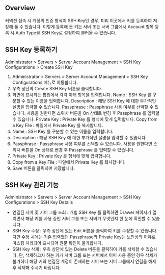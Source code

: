 ## Overview
커넥션 접속 시 계정의 인증 방식이 SSH Key인 경우, 미리 이곳에서 키를 등록하여 저장해 둘 수 있습니다. 이렇게 등록해 둔 키는 서버 또는 서버 그룹에서 Account 항목 등록 시 Auth Type을 SSH Key로 설정하여 불러올 수 있습니다. 

## SSH Key 등록하기
Administrator > Servers > Server Account Management > SSH Key Configurations > Create SSH Key

1. Administrator > Servers > Server Account Management > SSH Key Configurations 메뉴로 이동합니다. 
2. 우측 상단의 Create SSH Key 버튼을 클릭합니다. 
3. 화면에 표시되는 팝업에서 각각 아래 항목을 입력합니다. Name : SSH Key 를 구분할 수 있는 이름을 입력합니다. Description : 해당 SSH Key 에 대한 부가적인 설명을 입력할 수 있습니다. Passphrase : Passphrase 사용 여부를 선택할 수 있습니다. 사용을 원한다면 스위치 버튼을 On 상태로 변경 후 Passphrase 를 입력할 수 있습니다. Private Key : Private Key 를 형식에 맞게 입력합니다. Copy from a Key File : 파일에서 Private Key 를 복사합니다.
  1. Name : SSH Key 를 구분할 수 있는 이름을 입력합니다. 
  2. Description : 해당 SSH Key 에 대한 부가적인 설명을 입력할 수 있습니다. 
  3. Passphrase : Passphrase 사용 여부를 선택할 수 있습니다. 사용을 원한다면 스위치 버튼을 On 상태로 변경 후 Passphrase 를 입력할 수 있습니다. 
  4. Private Key : Private Key 를 형식에 맞게 입력합니다. 
  5. Copy from a Key File : 파일에서 Private Key 를 복사합니다.
4. Save 버튼을 클릭하여 저장합니다. 

## SSH Key 관리 기능 
Administrator > Servers > Server Account Management > SSH Key Configurations > SSH Key Details

* 연결된 서버 및 서버 그룹 조회 : 개별 SSH Key 를 클릭하면 Drawer 페이지가 열리면서 해당 키를 사용 중인 서버 그룹 또는 서버가 무엇인지 한 눈에 확인할 수 있습니다. 
* SSH Key 수정 : 우측 상단에 있는 Edit 버튼을 클릭하여 키를 수정할 수 있습니다. 다만 수정 시에는 기존 입력했던 Passphrase와 Private Key는 보안상의 이유로 마스킹 처리되어 표시되어 원문 확인이 불가합니다. 
* SSH Key 삭제 : 우측 상단에 있는 Delete 버튼을 클릭하여 키를 삭제할 수 있습니다. 단, 삭제하고자 하는 키가 서버 그룹 또는 서버에서 이미 사용 중인 경우 삭제가 불가하니 해당 키와 연결된 계정이 존재하는 서버 또는 서버 그룹에서 연결을 해제 후 삭제해 주시기 바랍니다. 
